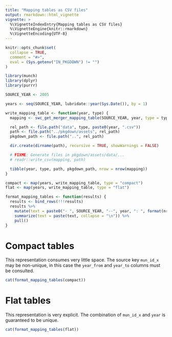 ```yaml
---
title: "Mapping tables as CSV files"
output: rmarkdown::html_vignette
vignette: >
  %\VignetteIndexEntry{Mapping tables as CSV files}
  %\VignetteEngine{knitr::rmarkdown}
  %\VignetteEncoding{UTF-8}
---
```


```r
knitr::opts_chunk$set(
  collapse = TRUE,
  comment = "#>",
  eval = (Sys.getenv("IN_PKGDOWN") != "")
)
```

```r
library(munch)
library(dplyr)
library(purrr)
```

```r
SOURCE_YEAR <- 2005

years <- seq(SOURCE_YEAR, lubridate::year(Sys.Date()), by = 1)

write_mapping_table <- function(year, type) {
  mapping <- swc_get_merger_mapping_table(SOURCE_YEAR, year, type = type)

  rel_path <- file.path("data", type, paste0(year, ".csv"))
  path <- file.path("../pkgdown/assets", rel_path)
  pkgdown_path <- file.path("..", rel_path)

  dir.create(dirname(path), recursive = TRUE, showWarnings = FALSE)

  # FIXME: Generate files in pkgdown/assets/data/...
  # readr::write_csv(mapping, path)

  tibble(year, type, path, pkgdown_path, nrow = nrow(mapping))
}

compact <- map(years, write_mapping_table, type = "compact")
flat <- map(years, write_mapping_table, type = "flat")

format_mapping_tables <- function(results) {
  results <- bind_rows(!!!results)
  results %>%
    mutate(text = paste0("- ", SOURCE_YEAR, "--", year, ": ", format(nrow, big.mark = "'"), " rows ([csv](", pkgdown_path, "))")) %>%
    summarize(text = paste(text, collapse = "\n")) %>%
    pull()
}
```

# Compact tables

This representation consumes very little space.
The source key `mun_id_x` may be non-unique, in this case the `year_from` and `year_to` columns must be consulted.

```r
cat(format_mapping_tables(compact))
```


# Flat tables

This representation is very explicit.
The combination of `mun_id_x` and `year` is guaranteed to be unique.

```r
cat(format_mapping_tables(flat))
```
